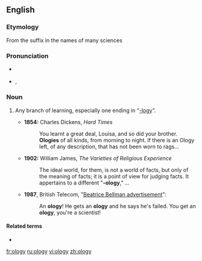 {{also|-ology}}
==English==

===Etymology===
From the suffix {{m|en|-ology}} in the names of many sciences

===Pronunciation===
* {{a|RP}} {{IPA|/ˈɒlədʒi/|lang=en}}
* {{a|US}} {{enPR|äʹləjē}}, {{IPA|/ˈɑlədʒi/|lang=en}}

===Noun===
{{en-noun|ologies}}

# {{lb|en|colloquial}} Any branch of learning, especially one ending in “[[-logy]]”.
#* '''1854:''' Charles Dickens, ''Hard Times''
#*: You learnt a great deal, Louisa, and so did your brother. '''Ologies''' of all kinds, from morning to night. If there is an Ology left, of any description, that has not been worn to rags...
#* '''1902:''' William James, ''The Varieties of Religious Experience''
#*: The ideal world, for them, is not a world of facts, but only of the meaning of facts; it is a point of view for judging facts. It appertains to a different "'''-ology'''," ...
#* '''1987''', British Telecom, "[https://www.youtube.com/watch?v=vEfKEzX9QLE Beatrice Bellman advertisement]":
#*: An '''ology'''! He gets an '''ology''' and he says he's failed. You get an '''ology''', you're a scientist!

====Related terms====
* {{l|en|-logy}}

[[fr:ology]]
[[ru:ology]]
[[vi:ology]]
[[zh:ology]]